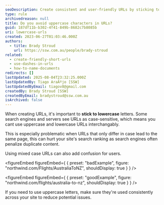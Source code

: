 ```yaml
---
seoDescription: Create consistent and user-friendly URLs by sticking to lowercase letters and avoiding mixed case. This helps search engines and servers understand your website's structure and improves search ranking.
type: rule
archivedreason: null
title: Do you avoid uppercase characters in URLs?
guid: 187df11b-b302-4f41-849b-8682c7b8085b
uri: lowercase-urls
created: 2023-06-27T01:03:46.000Z
authors:
  - title: Brady Stroud
    url: https://ssw.com.au/people/brady-stroud
related:
  - create-friendly-short-urls
  - use-dashes-in-urls
  - how-to-name-documents
redirects: []
lastUpdated: 2025-08-04T23:32:25.000Z
lastUpdatedBy: Tiago AraÃºjo [SSW]
lastUpdatedByEmail: tiagov8@gmail.com
createdBy: Brady Stroud [SSW]
createdByEmail: bradystroud@ssw.com.au
isArchived: false
---
```


When creating URLs, it's important to **stick to lowercase** letters. Some search engines and servers see URLs as case-sensitive, which means you cant use uppercase and lowercase URLs interchangably.

This is especially problematic when URLs that only differ in case lead to the same page, this can hurt your site's search ranking as search engines often penalize duplicate content.

Using mixed case URLs can also add confusion for users.

<figureEmbed figureEmbed={ {
  preset: "badExample",
  figure: "northwind.com/Flights/AustraliaToNZ",
  shouldDisplay: true
} } />


<figureEmbed figureEmbed={ {
  preset: "goodExample",
  figure: "northwind.com/flights/australia-to-nz",
  shouldDisplay: true
} } />


If you need to use uppercase letters, make sure they're used consistently across your site to reduce potential issues.
